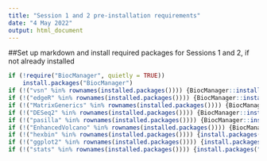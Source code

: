 ---
title: "Session 1 and 2 pre-installation requirements"
date: "4 May 2022"
output: html_document
---

##Set up markdown and install required packages for Sessions 1 and 2, if not already installed
```{r setup, include=FALSE}
if (!require("BiocManager", quietly = TRUE))
    install.packages("BiocManager")
if (!("vsn" %in% rownames(installed.packages()))) {BiocManager::install("vsn")}
if (!("edgeR" %in% rownames(installed.packages()))) {BiocManager::install("edgeR")}
if (!("MatrixGenerics" %in% rownames(installed.packages()))) {BiocManager::install("MatrixGenerics")}
if (!("DESeq2" %in% rownames(installed.packages()))) {BiocManager::install("DESeq2")}
if (!("pasilla" %in% rownames(installed.packages()))) {BiocManager::install("pasilla")}
if (!("EnhancedVolcano" %in% rownames(installed.packages()))) {BiocManager::install("EnhancedVolcano")}
if (!("hexbin" %in% rownames(installed.packages()))) {install.packages("hexbin")}
if (!("ggplot2" %in% rownames(installed.packages()))) {install.packages("ggplot2")}
if (!("stats" %in% rownames(installed.packages()))) {install.packages("stats")}
```

